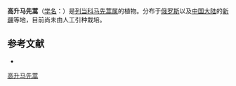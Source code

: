 {{Speciesbox
| name = 高升马先蒿
| status = 
| status_system = 
| image =
| genus = Pedicularis
| species = elata
| authority = Willd.
}}

'''高升马先蒿'''（[[学名|学名]]：{{lang|la|''Pedicularis elata''}}）是[[列当科|列当科]][[马先蒿属|马先蒿属]]的植物。分布于[[俄罗斯|俄罗斯]]以及[[中国大陆|中国大陆]]的[[新疆|新疆]]等地，目前尚未由人工引种栽培。

== 参考文献 ==
<div class="references-small">
* {{cite web| url =http://www.bioinfo.cn/db05/KmzwSpecies.php?action=view&id=21299| title =高升马先蒿| work =《中国高等植物数据库全库》| publisher =中国科学院微生物研究所| author =昆明植物研究所| accessdate =2009-02-25| deadurl =yes| archiveurl =https://web.archive.org/web/20160305005256/http://www.bioinfo.cn/db05/KmzwSpecies.php?action=view&id=21299| archivedate =2016-03-05}}
</div>
{{Taxonbar|from=Q15231098}}

[[Category:马先蒿属|高升马先蒿]]


{{植物小作品}}